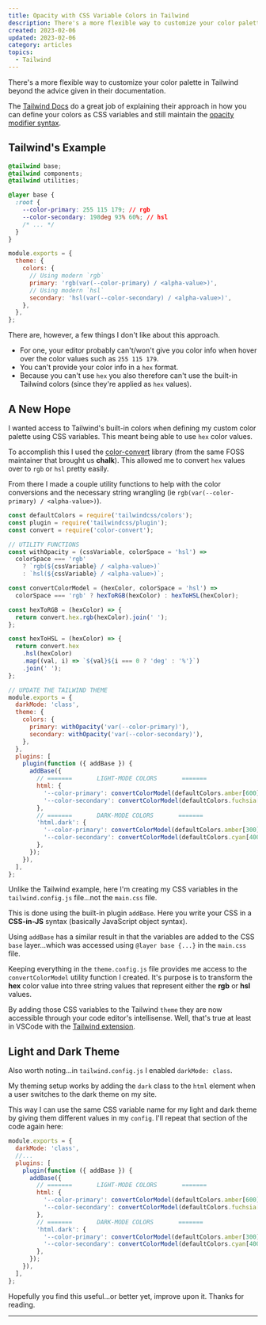```yaml
---
title: Opacity with CSS Variable Colors in Tailwind
description: There's a more flexible way to customize your color palette in Tailwind CSS beyond the advice given in their documentation.  You can already define custom colors using CSS variables in Tailwind while preserving the opacity modifier syntax, however this method also allows you to easily use the built-in Tailwind colors.
created: 2023-02-06
updated: 2023-02-06
category: articles
topics:
  - Tailwind
---
```


There's a more flexible way to customize your color palette in Tailwind beyond the advice given in their documentation.

The [Tailwind Docs](https://tailwindcss.com/docs/customizing-colors#using-css-variables) do a great job of explaining their approach in how you can define your colors as CSS variables and still maintain the [opacity modifier syntax](https://tailwindcss.com/docs/text-color#changing-the-opacity).

## Tailwind's Example

```css {7-8} title="main.css"
@tailwind base;
@tailwind components;
@tailwind utilities;

@layer base {
  :root {
    --color-primary: 255 115 179; // rgb
    --color-secondary: 198deg 93% 60%; // hsl
    /* ... */
  }
}
```

```js title="tailwind.config.js"
module.exports = {
  theme: {
    colors: {
      // Using modern `rgb`
      primary: 'rgb(var(--color-primary) / <alpha-value>)',
      // Using modern `hsl`
      secondary: 'hsl(var(--color-secondary) / <alpha-value>)',
    },
  },
};
```

There are, however, a few things I don't like about this approach.

- For one, your editor probably can't/won't give you color info when hover over the color values such as `255 115 179`.
- You can't provide your color info in a `hex` format.
- Because you can't use `hex` you also therefore can't use the built-in Tailwind colors (since they're applied as `hex` values).

## A New Hope

I wanted access to Tailwind's built-in colors when defining my custom color palette using CSS variables. This meant being able to use `hex` color values.

To accomplish this I used the [color-convert](https://github.com/Qix-/color-convert) library (from the same FOSS maintainer that brought us **chalk**). This allowed me to convert `hex` values over to `rgb` or `hsl` pretty easily.

From there I made a couple utility functions to help with the color conversions and the necessary string wrangling (ie `rgb(var(--color-primary) / <alpha-value>)`).

```js title="tailwind.config.js" {5,25} /withOpacity/ /convertColorModel/
const defaultColors = require('tailwindcss/colors');
const plugin = require('tailwindcss/plugin');
const convert = require('color-convert');

// UTILITY FUNCTIONS
const withOpacity = (cssVariable, colorSpace = 'hsl') =>
  colorSpace === 'rgb'
    ? `rgb(${cssVariable} / <alpha-value>)`
    : `hsl(${cssVariable} / <alpha-value>)`;

const convertColorModel = (hexColor, colorSpace = 'hsl') =>
  colorSpace === 'rgb' ? hexToRGB(hexColor) : hexToHSL(hexColor);

const hexToRGB = (hexColor) => {
  return convert.hex.rgb(hexColor).join(' ');
};

const hexToHSL = (hexColor) => {
  return convert.hex
    .hsl(hexColor)
    .map((val, i) => `${val}${i === 0 ? 'deg' : '%'}`)
    .join(' ');
};

// UPDATE THE TAILWIND THEME
module.exports = {
  darkMode: 'class',
  theme: {
    colors: {
      primary: withOpacity('var(--color-primary)'),
      secondary: withOpacity('var(--color-secondary)'),
    },
  },
  plugins: [
    plugin(function ({ addBase }) {
      addBase({
        // =======       LIGHT-MODE COLORS       =======
        html: {
          '--color-primary': convertColorModel(defaultColors.amber[600]),
          '--color-secondary': convertColorModel(defaultColors.fuchsia[700]),
        },
        // =======       DARK-MODE COLORS       =======
        'html.dark': {
          '--color-primary': convertColorModel(defaultColors.amber[300]),
          '--color-secondary': convertColorModel(defaultColors.cyan[400]),
        },
      });
    }),
  ],
};
```

Unlike the Tailwind example, here I'm creating my CSS variables in the `tailwind.config.js` file...not the `main.css` file.

This is done using the built-in plugin `addBase`. Here you write your CSS in a **CSS-in-JS** syntax (basically JavaScript object syntax).

Using `addBase` has a similar result in that the variables are added to the CSS `base` layer...which was accessed using `@layer base {...}` in the `main.css` file.

Keeping everything in the `theme.config.js` file provides me access to the `convertColorModel` utility function I created. It's purpose is to transform the **hex** color value into three string values that represent either the **rgb** or **hsl** values.

By adding those CSS variables to the Tailwind `theme` they are now accessible through your code editor's intellisense. Well, that's true at least in VSCode with the [Tailwind extension](https://marketplace.visualstudio.com/items?itemName=bradlc.vscode-tailwindcss).

## Light and Dark Theme

Also worth noting...in `tailwind.config.js` I enabled `darkMode: class`.

My theming setup works by adding the `dark` class to the `html` element when a user switches to the dark theme on my site.

This way I can use the same CSS variable name for my light and dark theme by giving them different values in my `config`. I'll repeat that section of the code again here:

```js title="tailwind.config.js" {2} /.dark/ /--color-primary/ /--color-secondary/
module.exports = {
  darkMode: 'class',
  //...
  plugins: [
    plugin(function ({ addBase }) {
      addBase({
        // =======       LIGHT-MODE COLORS       =======
        html: {
          '--color-primary': convertColorModel(defaultColors.amber[600]),
          '--color-secondary': convertColorModel(defaultColors.fuchsia[700]),
        },
        // =======       DARK-MODE COLORS       =======
        'html.dark': {
          '--color-primary': convertColorModel(defaultColors.amber[300]),
          '--color-secondary': convertColorModel(defaultColors.cyan[400]),
        },
      });
    }),
  ],
};
```

Hopefully you find this useful...or better yet, improve upon it. Thanks for reading.

---

<LastUpdated updated={updated} />
